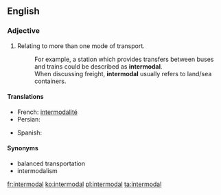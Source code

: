 ==English==
{{wikipedia}}

===Adjective===
{{en-adj}}

# Relating to more than one mode of transport.
#: For example, a station which provides transfers between buses and trains could be described as '''intermodal'''.
#: When discussing freight, '''intermodal''' usually refers to land/sea containers.

====Translations====
{{trans-top|Relating to more than one mode of transport}}
* French: [[intermodalité]] {{f}}
* Persian: {{t+|fa|ایستگاه‌های چندگانه|xs=Persian}}
{{trans-mid}}
* Spanish: {{t-|es|intermodal}}
{{trans-bottom}}

====Synonyms====
* balanced transportation
* intermodalism

[[fr:intermodal]]
[[ko:intermodal]]
[[pl:intermodal]]
[[ta:intermodal]]